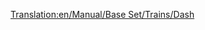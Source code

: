 [[Translation:en/Manual/Base Set/Trains/Dash]]
{{it/Manuale/Set base/Treni/StatLocomotive|Image=[[File:it/Manuale/Set base/Treni/Dash.png]]
|Nome="Dash"
|Costo=32.812
|Velocità=120
|Peso=76 
|Potenza=522
|Sforzo=22.535 
|Kn=221
|Annuale=2.132
|Progettata=1984
|Vita=15
|Clima=
*Temperato  
|Capacità=80 passeggeri 
|Riadattabile=Tutto  
|Descrizione=La Dash DMU è un'Unità Diesel Multipla (Diesel Multiple Unit) che per impostazione predefinita è dotata di due unità e trasporta i passeggeri più o meno allo stesso modo della [[it/Manuale/Set base/Treni/Manley-Morel DMU|Manley-Morel DMU]], anche se con velocità, potenza e capacità leggermente superiori.

Queste locomotive, anche se riadattabili, sono davvero adatte solo per il trasporto leggero di passeggeri, in quanto non hanno il potere di trasportare merci più pesanti e di trainare più vagoni. Potresti aggiungere più unità per aumentare potenza e capacità (in vero stile DMU), ma sei sempre limitato a 120 Km all'ora, quindi un'opzione migliore sarebbe usare [[it/Manuale/Set base/Treni/SH '125'|SH "125"]] sulle rotte più trafficate o anche la [[it/Manuale/Set base/Treni/T.I.M.]] quando saranno disponibili sul mercato.

Considerate però che quando i treni più veloci arriveranno su una grande rete resteranno bloccati dietro a queste unità meno veloci, rallentando l'intera rete, quindi è necessario aggiornare l'intero parco locomotive oppure mantenere le DMU su una sezione separata della vostra rete oppure ancora costruire [[it/Community/Doppi binari|sezioni di sorpasso]].

|Real-life=La prima della cosiddetta seconda generazione (se non si contano i railbus della serie 14x) la [http://en.wikipedia.org/wiki/British_Rail_Class_150 Classe 150 "Sprinter"] (da cui il nome "Dash") è stata introdotta a metà degli anni '80 sostituì la precedente generazione di DMU, risalente agli anni '50 e '60. Il punto di forza delle ferrovie locali britanniche, le "Regional Railways", fino alla privatizzazione tra il 1990 e il 1996, sono ancora i cavalli da lavoro delle linee rurali e dei pendolari.
}}